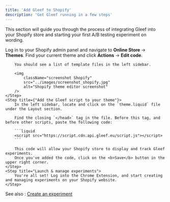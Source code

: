 ```yaml
---
title: 'Add Gleef to Shopify'
description: 'Get Gleef running in a few steps'
---
```


This section will guide you through the process of integrating Gleef into your Shopify store and starting your first A/B testing experiment on wording.

<Steps>
    <Step title="Access your Shopify theme code">
        Log in to your Shopify admin panel and navigate to <b>Online Store</b> -> <b>Themes</b>.
        Find your current theme and click <b>Actions</b> -> <b>Edit code</b>.

        You should see a list of template files in the left sidebar.

        <img
            className="screenshot Shopify"
            src="../images/screenshot_shopify.jpg"
            alt="Shopify theme editor screenshot"
        />
    </Step>
    <Step title={"Add the Gleef script to your theme"}>
        In the left sidebar, locate and click on the `theme.liquid` file under the Layout section.

        Find the closing `</head>` tag in the file. Before this tag, and before other scripts, paste the following code:

        ```liquid
        <script src="https://script.cdn.api.gleef.eu/script.js"></script>
        ```

        This code will allow your Shopify store to display and track Gleef experiments.
        Once you've added the code, click on the <b>Save</b> button in the upper right corner.
    </Step>
    <Step title="Launch & manage experiments">
        You're all set! Log into the Chrome Extension, and start creating and managing experiments on your Shopify website.
    </Step>
</Steps>

See also : [Create an experiment](../how-to/create)